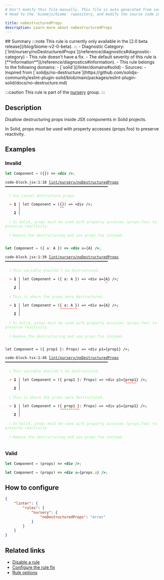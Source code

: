```yaml
---
# Don't modify this file manually. This file is auto generated from source, and you will lose your changes next time the website is built.
# Head to the `biomejs/biome` repository, and modify the source code in there.

title: noDestructuredProps
description: Learn more about noDestructuredProps
---
```


<Tabs>
<TabItem label="JavaScript (and super languages)" icon="seti:javascript">
## Summary
:::note
This rule is currently only available in the [2.0 beta release](/blog/biome-v2-0-beta).
:::
- Diagnostic Category: [`lint/nursery/noDestructuredProps`](/reference/diagnostics#diagnostic-category)
- This rule doesn't have a fix.
- The default severity of this rule is [**information**](/reference/diagnostics#information).
- This rule belongs to the following domains:
  - [`solid`](/linter/domains#solid)
- Sources: 
  - Inspired from [`solidjs/no-destructure`](https://github.com/solidjs-community/eslint-plugin-solid/blob/main/packages/eslint-plugin-solid/docs/no-destructure.md)

:::caution
This rule is part of the [nursery](/linter/rules/#nursery) group.
:::
## Description
Disallow destructuring props inside JSX components in Solid projects.

In Solid, props must be used with property accesses (props.foo) to preserve reactivity.

## Examples

### Invalid

```jsx
let Component = ({}) => <div />;
```

<pre class="language-text"><code class="language-text">code-block.jsx:1:18 <a href="https://biomejs.dev/linter/rules/no-destructured-props">lint/nursery/noDestructuredProps</a> ━━━━━━━━━━━━━━━━━━━━━━━━━━━━━━━━━━━━━━━━━━━━━━━<br /><br />  <strong><span style="color: lightgreen;">ℹ</span></strong> <span style="color: lightgreen;">You cannot destructure props.</span><br />  <br />  <strong><span style="color: Tomato;">&gt;</span></strong> <strong>1 │ </strong>let Component = (&#123;&#125;) =&gt; &lt;div /&gt;;<br />   <strong>   │ </strong>                 <strong><span style="color: Tomato;">^</span></strong><strong><span style="color: Tomato;">^</span></strong><br />    <strong>2 │ </strong><br />  <br />  <strong><span style="color: lightgreen;">ℹ</span></strong> <span style="color: lightgreen;">In Solid, props must be used with property accesses (props.foo) to preserve reactivity.</span><br />  <br />  <strong><span style="color: lightgreen;">ℹ</span></strong> <span style="color: lightgreen;">Remove the destructuring and use props.foo instead.</span><br />  <br /></code></pre>

```jsx
let Component = ({ a: A }) => <div a={A} />;
```

<pre class="language-text"><code class="language-text">code-block.jsx:1:39 <a href="https://biomejs.dev/linter/rules/no-destructured-props">lint/nursery/noDestructuredProps</a> ━━━━━━━━━━━━━━━━━━━━━━━━━━━━━━━━━━━━━━━━━━━━━━━<br /><br />  <strong><span style="color: lightgreen;">ℹ</span></strong> <span style="color: lightgreen;">This variable shouldn't be destructured.</span><br />  <br />  <strong><span style="color: Tomato;">&gt;</span></strong> <strong>1 │ </strong>let Component = (&#123; a: A &#125;) =&gt; &lt;div a=&#123;A&#125; /&gt;;<br />   <strong>   │ </strong>                                      <strong><span style="color: Tomato;">^</span></strong><br />    <strong>2 │ </strong><br />  <br />  <strong><span style="color: lightgreen;">ℹ</span></strong> <span style="color: lightgreen;">This is where the props were destructured.</span><br />  <br />  <strong><span style="color: Tomato;">&gt;</span></strong> <strong>1 │ </strong>let Component = (&#123; a: A &#125;) =&gt; &lt;div a=&#123;A&#125; /&gt;;<br />   <strong>   │ </strong>                 <strong><span style="color: Tomato;">^</span></strong><strong><span style="color: Tomato;">^</span></strong><strong><span style="color: Tomato;">^</span></strong><strong><span style="color: Tomato;">^</span></strong><strong><span style="color: Tomato;">^</span></strong><strong><span style="color: Tomato;">^</span></strong><strong><span style="color: Tomato;">^</span></strong><strong><span style="color: Tomato;">^</span></strong><br />    <strong>2 │ </strong><br />  <br />  <strong><span style="color: lightgreen;">ℹ</span></strong> <span style="color: lightgreen;">In Solid, props must be used with property accesses (props.foo) to preserve reactivity.</span><br />  <br />  <strong><span style="color: lightgreen;">ℹ</span></strong> <span style="color: lightgreen;">Remove the destructuring and use props.foo instead.</span><br />  <br /></code></pre>

```tsx
let Component = ({ prop1 }: Props) => <div p1={prop1} />;
```

<pre class="language-text"><code class="language-text">code-block.tsx:1:48 <a href="https://biomejs.dev/linter/rules/no-destructured-props">lint/nursery/noDestructuredProps</a> ━━━━━━━━━━━━━━━━━━━━━━━━━━━━━━━━━━━━━━━━━━━━━━━<br /><br />  <strong><span style="color: lightgreen;">ℹ</span></strong> <span style="color: lightgreen;">This variable shouldn't be destructured.</span><br />  <br />  <strong><span style="color: Tomato;">&gt;</span></strong> <strong>1 │ </strong>let Component = (&#123; prop1 &#125;: Props) =&gt; &lt;div p1=&#123;prop1&#125; /&gt;;<br />   <strong>   │ </strong>                                               <strong><span style="color: Tomato;">^</span></strong><strong><span style="color: Tomato;">^</span></strong><strong><span style="color: Tomato;">^</span></strong><strong><span style="color: Tomato;">^</span></strong><strong><span style="color: Tomato;">^</span></strong><br />    <strong>2 │ </strong><br />  <br />  <strong><span style="color: lightgreen;">ℹ</span></strong> <span style="color: lightgreen;">This is where the props were destructured.</span><br />  <br />  <strong><span style="color: Tomato;">&gt;</span></strong> <strong>1 │ </strong>let Component = (&#123; prop1 &#125;: Props) =&gt; &lt;div p1=&#123;prop1&#125; /&gt;;<br />   <strong>   │ </strong>                 <strong><span style="color: Tomato;">^</span></strong><strong><span style="color: Tomato;">^</span></strong><strong><span style="color: Tomato;">^</span></strong><strong><span style="color: Tomato;">^</span></strong><strong><span style="color: Tomato;">^</span></strong><strong><span style="color: Tomato;">^</span></strong><strong><span style="color: Tomato;">^</span></strong><strong><span style="color: Tomato;">^</span></strong><strong><span style="color: Tomato;">^</span></strong><br />    <strong>2 │ </strong><br />  <br />  <strong><span style="color: lightgreen;">ℹ</span></strong> <span style="color: lightgreen;">In Solid, props must be used with property accesses (props.foo) to preserve reactivity.</span><br />  <br />  <strong><span style="color: lightgreen;">ℹ</span></strong> <span style="color: lightgreen;">Remove the destructuring and use props.foo instead.</span><br />  <br /></code></pre>

### Valid

```jsx
let Component = (props) => <div />;
```

```jsx
let Component = (props) => <div a={props.a} />;
```

## How to configure
```json title="biome.json"
{
	"linter": {
		"rules": {
			"nursery": {
				"noDestructuredProps": "error"
			}
		}
	}
}

```
## Related links

- [Disable a rule](/linter/#disable-a-lint-rule)
- [Configure the rule fix](/linter#configure-the-rule-fix)
- [Rule options](/linter/#rule-options)

</TabItem>
</Tabs>

